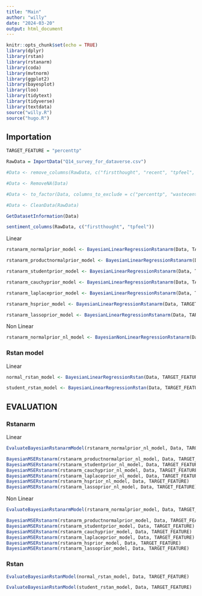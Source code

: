 ```yaml
---
title: "Main"
author: "willy"
date: "2024-03-20"
output: html_document
---
```


```r
knitr::opts_chunk$set(echo = TRUE)
library(dplyr)
library(rstan)
library(rstanarm)
library(coda)
library(mvtnorm)
library(ggplot2)
library(bayesplot)
library(loo)
library(tidytext)
library(tidyverse)
library(textdata)
source("willy.R")
source("hugo.R")
```

## Importation

```r
TARGET_FEATURE = "percenttp"

RawData = ImportData("Q14_survey_for_dataverse.csv")
```


```r
#Data <- remove_columns(RawData, c("firstthought", "recent", "tpfeel", "biggest", "paystub", "depend", "glad", "upset", "benefit", "wastethink","eitcexp", "eitcthink"))

#Data <- RemoveNA(Data)

#Data <- to_factor(Data, columns_to_exclude = c("percenttp", "wastecents", "feelfedgov_1", "weightvec"))

#Data <- CleanData(RawData)

GetDatasetInformation(Data)
```
```r
sentiment_columns(RawData, c("firstthought", "tpfeel"))
```


Linear 

```r
rstanarm_normalprior_model <- BayesianLinearRegressionRstanarm(Data, TARGET_FEATURE, prior = normal(location = 0), prior_intercept = normal(location = 0))

rstanarm_productnormalprior_model <- BayesianLinearRegressionRstanarm(Data, TARGET_FEATURE, prior = product_normal(df = 2, location = 0, scale = 1), prior_intercept = normal(location = 0))

rstanarm_studentprior_model <- BayesianLinearRegressionRstanarm(Data, TARGET_FEATURE, prior = student_t(df = 1, location = 0), prior_intercept = normal(location = 0))

rstanarm_cauchyprior_model <- BayesianLinearRegressionRstanarm(Data, TARGET_FEATURE, prior = cauchy(location = 0), prior_intercept = normal(location = 0))

rstanarm_laplaceprior_model <- BayesianLinearRegressionRstanarm(Data, TARGET_FEATURE, prior = laplace(location = 0), prior_intercept = normal(location = 0))

rstanarm_hsprior_model <- BayesianLinearRegressionRstanarm(Data, TARGET_FEATURE, prior = hs(df = 1, global_df = 1, global_scale = 0.01, slab_df = 4, slab_scale = 2.5), prior_intercept = normal(location = 0))

rstanarm_lassoprior_model <- BayesianLinearRegressionRstanarm(Data, TARGET_FEATURE, prior = lasso(df = 1, location = 0), prior_intercept = normal(location = 0))

```

Non Linear

```r
rstanarm_normalprior_nl_model <- BayesianNonLinearRegressionRstanarm(Data, TARGET_FEATURE, prior = normal(location = 0), prior_intercept = normal(location = 0))
```



### Rstan model

Linear

```r
normal_rstan_model <- BayesianLinearRegressionRstan(Data, TARGET_FEATURE, "NormalStanModel.stan")

student_rstan_model <- BayesianLinearRegressionRstan(Data, TARGET_FEATURE, "StudentStanModel.stan")
```

## EVALUATION

### Rstanarm

Linear

```r
EvaluateBayesianRstanarmModel(rstanarm_normalprior_nl_model, Data, TARGET_FEATURE)
```

```r
BayesianMSERstanarm(rstanarm_productnormalprior_nl_model, Data, TARGET_FEATURE)
BayesianMSERstanarm(rstanarm_studentprior_nl_model, Data, TARGET_FEATURE)
BayesianMSERstanarm(rstanarm_cauchyprior_nl_model, Data, TARGET_FEATURE)
BayesianMSERstanarm(rstanarm_laplaceprior_nl_model, Data, TARGET_FEATURE)
BayesianMSERstanarm(rstanarm_hsprior_nl_model, Data, TARGET_FEATURE)
BayesianMSERstanarm(rstanarm_lassoprior_nl_model, Data, TARGET_FEATURE)
```

Non Linear

```r
EvaluateBayesianRstanarmModel(rstanarm_normalprior_model, Data, TARGET_FEATURE)
```

```r
BayesianMSERstanarm(rstanarm_productnormalprior_model, Data, TARGET_FEATURE)
BayesianMSERstanarm(rstanarm_studentprior_model, Data, TARGET_FEATURE)
BayesianMSERstanarm(rstanarm_cauchyprior_model, Data, TARGET_FEATURE)
BayesianMSERstanarm(rstanarm_laplaceprior_model, Data, TARGET_FEATURE)
BayesianMSERstanarm(rstanarm_hsprior_model, Data, TARGET_FEATURE)
BayesianMSERstanarm(rstanarm_lassoprior_model, Data, TARGET_FEATURE)
```

### Rstan

```r
EvaluateBayesianRstanModel(normal_rstan_model, Data, TARGET_FEATURE)
```

```r
EvaluateBayesianRstanModel(student_rstan_model, Data, TARGET_FEATURE)
```

